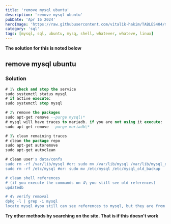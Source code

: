 ```yaml
---
title: 'remove mysql ubuntu'
description: 'remove mysql ubuntu'
pubDate: 'Apr 16 2024'
heroImage: 'https://raw.githubusercontent.com/vitalik-hakim/TABLES404/main/error_b/sql.png'
category: 'sql'
tags: [mysql, sql, ubuntu, mysq, shell, whatever, whateve, linux]
---
```


**The solution for this is noted below**

## remove mysql ubuntu

### Solution

```sql
# 1\ check and stop the service
sudo systemctl status mysql
# if active execute:
sudo systemctl stop mysql

# 2\ remove the packages
sudo apt-get remove --purge mysql\*
# mysql will have traces to mariadb. if you are not using it execute:
sudo apt-get remove --purge mariadb\*

# 3\ clean remaining traces
# clean the package repo
sudo apt-get autoremove
sudo apt-get autoclean

# clean user's data/confs
sudo rm -rf /var/lib/mysql #or: sudo mv /var/lib/mysql /var/lib/mysql_old_backup
sudo rm -rf /etc/mysql #or: sudo mv /etc/mysql /etc/mysql_old_backup

# clean shell references
# (if you execute the commands on 4\ you still see old references)
updatedb

# 4\ verify removal
dpkg -l | grep -i mysql
locate mysql #you still can see references to mysql, but they are from other programs/shared stuff....
```

**Try other methods by searching on the site. That is if this doesn't work**
